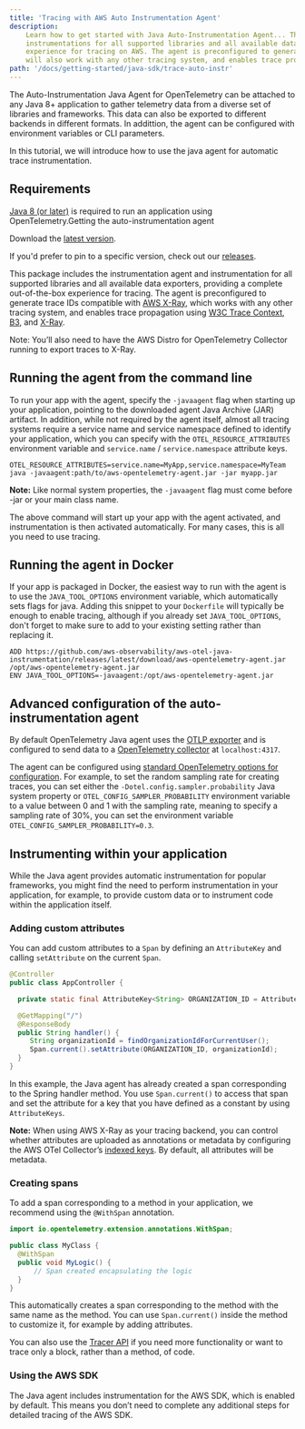```yaml
---
title: 'Tracing with AWS Auto Instrumentation Agent'
description:
    Learn how to get started with Java Auto-Instrumentation Agent... This package includes the instrumentation agent,
    instrumentations for all supported libraries and all available data exporters, providing a complete out of the box
    experience for tracing on AWS. The agent is preconfigured to generate trace IDs compatible with AWS X-Ray, which
    will also work with any other tracing system, and enables trace propagation using W3C Trace Context, B3, and X-Ray.
path: '/docs/getting-started/java-sdk/trace-auto-instr'
---
```



The Auto-Instrumentation Java Agent for OpenTelemetry can be attached to any Java 8+ application to gather telemetry data from a diverse
set of libraries and frameworks. This data can also be exported to different backends in different formats. In addittion,
the agent can be configured with environment variables or CLI parameters.

In this tutorial, we will introduce how to use the java agent for automatic trace instrumentation.

<SectionSeparator />

## Requirements

[Java 8 (or later)](https://adoptopenjdk.net/) is required to run an application using OpenTelemetry.Getting the auto-instrumentation agent

Download the [latest version](https://github.com/aws-observability/aws-otel-java-instrumentation/releases/latest/download/aws-opentelemetry-agent.jar).

If you'd prefer to pin to a specific version, check out our [releases](https://github.com/aws-observability/aws-otel-java-instrumentation/releases).

This package includes the instrumentation agent and instrumentation for all supported libraries and all available data exporters,
providing a complete out-of-the-box experience for tracing. The agent is preconfigured to generate trace IDs compatible
with [AWS X-Ray](https://aws.amazon.com/xray/), which works with any other tracing system, and enables trace propagation
using [W3C Trace Context](https://w3c.github.io/trace-context/), [B3](https://github.com/openzipkin/b3-propagation),
and [X-Ray](https://docs.aws.amazon.com/xray/latest/devguide/xray-concepts.html#xray-concepts-tracingheader).

Note: You’ll also need to have the AWS Distro for OpenTelemetry Collector running to export traces to X-Ray.

<SectionSeparator />

## Running the agent from the command line
To run your app with the agent, specify the `-javaagent` flag when starting up your application,
pointing to the downloaded agent Java Archive (JAR) artifact. In addition, while not required by the agent itself,
almost all tracing systems require a service name and service namespace defined to identify your application, which you can specify
with the `OTEL_RESOURCE_ATTRIBUTES` environment variable and `service.name` / `service.namespace` attribute keys.
```
OTEL_RESOURCE_ATTRIBUTES=service.name=MyApp,service.namespace=MyTeam java -javaagent:path/to/aws-opentelemetry-agent.jar -jar myapp.jar
```
**Note:** Like normal system properties, the `-javaagent` flag must come before -jar or your main class name.

The above command will start up your app with the agent activated, and instrumentation is then activated
automatically. For many cases, this is all you need to use tracing.

<SectionSeparator />

## Running the agent in Docker
If your app is packaged in Docker, the easiest way to run with the agent is to use the
`JAVA_TOOL_OPTIONS` environment variable, which automatically sets flags for java. Adding this
snippet to your `Dockerfile` will typically be enough to enable tracing, although if you already set
`JAVA_TOOL_OPTIONS`, don't forget to make sure to add to your existing setting rather than replacing it.

```
ADD https://github.com/aws-observability/aws-otel-java-instrumentation/releases/latest/download/aws-opentelemetry-agent.jar /opt/aws-opentelemetry-agent.jar
ENV JAVA_TOOL_OPTIONS=-javaagent:/opt/aws-opentelemetry-agent.jar
```

<SectionSeparator />

## Advanced configuration of the auto-instrumentation agent
By default OpenTelemetry Java agent uses the [OTLP exporter](https://github.com/open-telemetry/opentelemetry-java/tree/master/exporters/otlp)
and is configured to send data to a [OpenTelemetry collector](https://github.com/open-telemetry/opentelemetry-collector/blob/master/receiver/otlpreceiver/README.md)
at `localhost:4317`.

The agent can be configured using [standard OpenTelemetry options for configuration](https://github.com/open-telemetry/opentelemetry-java-instrumentation#configuration-parameters-subject-to-change).
For example, to set the random sampling rate for creating traces, you can set either the `-Dotel.config.sampler.probability`
Java system property or `OTEL_CONFIG_SAMPLER_PROBABILITY` environment variable to a value between 0 and 1 with the sampling rate,
meaning to specify a sampling rate of 30%, you can set the environment variable `OTEL_CONFIG_SAMPLER_PROBABILITY=0.3`.

<SectionSeparator />

## Instrumenting within your application
While the Java agent provides automatic instrumentation for popular frameworks, you might find the need
to perform instrumentation in your application, for example, to provide custom data or to instrument
code within the application itself.

### Adding custom attributes
You can add custom attributes to a `Span` by defining an `AttributeKey` and calling `setAttribute` on the current `Span`.
```java lineNumbers=true
@Controller
public class AppController {

  private static final AttributeKey<String> ORGANIZATION_ID = AttributeKeys.stringKey("organization.id");

  @GetMapping("/")
  @ResponseBody
  public String handler() {
     String organizationId = findOrganizationIdForCurrentUser();
     Span.current().setAttribute(ORGANIZATION_ID, organizationId);
  }
}
```
In this example, the Java agent has already created a span corresponding to the Spring
handler method. You use `Span.current()` to access that span and set the
attribute for a key that you have defined as a constant by using `AttributeKeys`.

**Note:** When using AWS X-Ray as your tracing backend, you can control whether attributes are uploaded as annotations
or metadata by configuring the AWS OTel Collector’s
[indexed keys](https://github.com/open-telemetry/opentelemetry-collector-contrib/tree/master/exporter/awsxrayexporter#exporter-configuration).
By default, all attributes will be metadata.

### Creating spans
To add a span corresponding to a method in your application, we recommend using the `@WithSpan` annotation.
```java lineNumbers=true
import io.opentelemetry.extension.annotations.WithSpan;

public class MyClass {
  @WithSpan
  public void MyLogic() {
      // Span created encapsulating the logic
  }
}
```
This automatically creates a span corresponding to the method with the same name as the method. You
can use `Span.current()` inside the method to customize it, for example by adding attributes.

You can also use the [Tracer API](https://github.com/open-telemetry/opentelemetry-java/blob/master/QUICKSTART.md#tracing)
if you need more functionality or want to trace only a block, rather than a method, of code.

### Using the AWS SDK
The Java agent includes instrumentation for the AWS SDK, which is enabled by default. This means you don’t need to
complete any additional steps for detailed tracing of the AWS SDK.